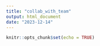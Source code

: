 ```yaml
---
title: "collab_with_team"
output: html_document
date: "2023-12-14"
---
```


```r
knitr::opts_chunk$set(echo = TRUE)
```
